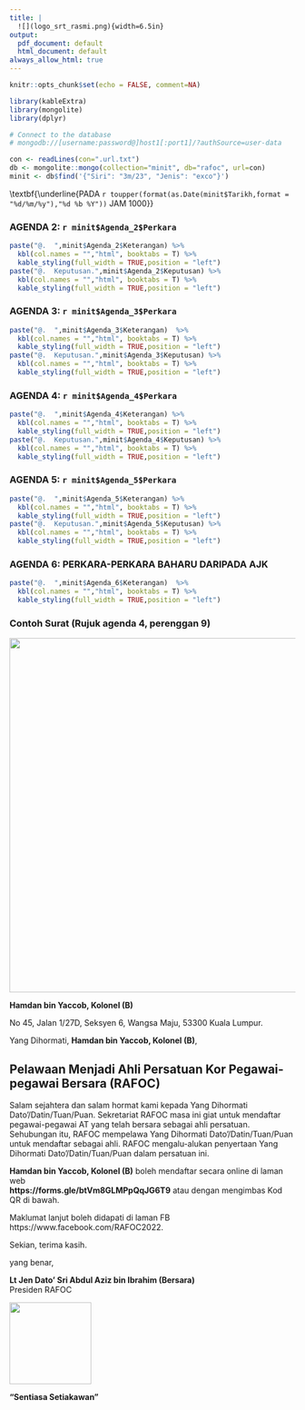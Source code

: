 ```yaml
---
title: |
  ![](logo_srt_rasmi.png){width=6.5in}
output:
  pdf_document: default
  html_document: default
always_allow_html: true
---
```


```r
knitr::opts_chunk$set(echo = FALSE, comment=NA)

library(kableExtra)
library(mongolite)
library(dplyr)

# Connect to the database
# mongodb://[username:password@]host1[:port1]/?authSource=user-data

con <- readLines(con=".url.txt")
db <- mongolite::mongo(collection="minit", db="rafoc", url=con)
minit <- db$find('{"Siri": "3m/23", "Jenis": "exco"}')

```

\textbf{\underline{MAKLUM BALAS MINIT MESYUARAT JAWATANKUASA SIRI 3/23}} 
\newline
\textbf{\underline{DI SERAMBI WISMA PERWIRA ATM, KUALA LUMPUR}}
\newline
\textbf{\underline{PADA `r toupper(format(as.Date(minit$Tarikh,format = "%d/%m/%y"),"%d %b %Y"))` JAM 1000}}


### AGENDA 2: `r minit$Agenda_2$Perkara`

```r
paste("@.  ",minit$Agenda_2$Keterangan) %>% 
  kbl(col.names = "","html", booktabs = T) %>% 
  kable_styling(full_width = TRUE,position = "left")
paste("@.  Keputusan.",minit$Agenda_2$Keputusan) %>% 
  kbl(col.names = "","html", booktabs = T) %>% 
  kable_styling(full_width = TRUE,position = "left")
```

### AGENDA 3: `r minit$Agenda_3$Perkara` 

```r
paste("@.  ",minit$Agenda_3$Keterangan)  %>% 
  kbl(col.names = "","html", booktabs = T) %>% 
  kable_styling(full_width = TRUE,position = "left")
paste("@.  Keputusan.",minit$Agenda_3$Keputusan) %>% 
  kbl(col.names = "","html", booktabs = T) %>% 
  kable_styling(full_width = TRUE,position = "left")

```

### AGENDA 4: `r minit$Agenda_4$Perkara` 

```r
paste("@.  ",minit$Agenda_4$Keterangan) %>% 
  kbl(col.names = "","html", booktabs = T) %>% 
  kable_styling(full_width = TRUE,position = "left")
paste("@.  Keputusan.",minit$Agenda_4$Keputusan) %>% 
  kbl(col.names = "","html", booktabs = T) %>% 
  kable_styling(full_width = TRUE,position = "left")

```

### AGENDA 5: `r minit$Agenda_5$Perkara` 

```r
paste("@.  ",minit$Agenda_5$Keterangan) %>% 
  kbl(col.names = "","html", booktabs = T) %>% 
  kable_styling(full_width = TRUE,position = "left")
paste("@.  Keputusan.",minit$Agenda_5$Keputusan) %>% 
  kbl(col.names = "","html", booktabs = T) %>% 
  kable_styling(full_width = TRUE,position = "left")

```

### AGENDA 6: PERKARA-PERKARA BAHARU DARIPADA AJK

```r
paste("@.  ",minit$Agenda_6$Keterangan)  %>% 
  kbl(col.names = "","html", booktabs = T) %>% 
  kable_styling(full_width = TRUE,position = "left")

```
\newpage

### Contoh Surat (Rujuk agenda 4, perenggan 9)

![](logo_srt_rasmi.png){width=6.5in}

**Hamdan bin Yaccob, Kolonel (B)**

No 45, Jalan 1/27D, Seksyen 6,
Wangsa Maju, 53300 Kuala Lumpur.
  

Yang Dihormati, **Hamdan bin Yaccob, Kolonel (B)**,    

## Pelawaan Menjadi Ahli Persatuan Kor Pegawai-pegawai Bersara (RAFOC)    

Salam sejahtera dan salam hormat kami kepada Yang Dihormati Dato'/Datin/Tuan/Puan. Sekretariat RAFOC masa ini giat untuk mendaftar pegawai-pegawai AT yang telah bersara sebagai ahli persatuan. Sehubungan itu, RAFOC mempelawa Yang Dihormati Dato'/Datin/Tuan/Puan untuk mendaftar sebagai ahli. RAFOC mengalu-alukan penyertaan Yang Dihormati Dato'/Datin/Tuan/Puan dalam persatuan ini.

**Hamdan bin Yaccob, Kolonel (B)** boleh mendaftar secara online di laman web            
**https://forms.gle/btVm8GLMPpQqJG6T9** atau dengan mengimbas Kod QR di bawah.

Maklumat lanjut boleh didapati di laman FB https://www.facebook.com/RAFOC2022.


Sekian, terima kasih.

yang benar,

**Lt Jen Dato' Sri Abdul Aziz bin Ibrahim (Bersara)**    
Presiden RAFOC
\newline
\newline

\centering
![](qr-code.png){width=1.5in}    

**"Sentiasa Setiakawan"**

